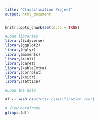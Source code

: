 ---
title: "Classification Project"
output: html_document
---

```{r setup, include=FALSE}
knitr::opts_chunk$set(echo = TRUE)
```


```{r}
#Load libraries
library(tidyverse)
library(ggplot2)
library(dplyr)
library(moments)
library(e1071)
library(caret)
library(kableExtra)
library(corrplot)
library(knitr)
library(lattice)
```

```{r}
#Load the data

df <- read.csv("star_classification.csv")

# View dataframe
glimpse(df)
```


```{r}


```
